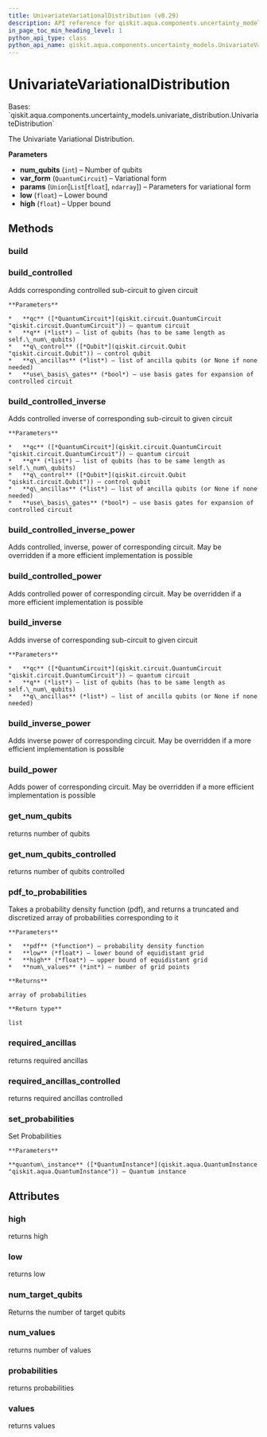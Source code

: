 ```yaml
---
title: UnivariateVariationalDistribution (v0.29)
description: API reference for qiskit.aqua.components.uncertainty_models.UnivariateVariationalDistribution in qiskit v0.29
in_page_toc_min_heading_level: 1
python_api_type: class
python_api_name: qiskit.aqua.components.uncertainty_models.UnivariateVariationalDistribution
---
```


# UnivariateVariationalDistribution

<Class id="qiskit.aqua.components.uncertainty_models.UnivariateVariationalDistribution" isDedicatedPage={true} github="https://github.com/qiskit-community/qiskit-aqua/tree/stable/0.9/qiskit/aqua/components/uncertainty_models/univariate_variational_distribution.py" signature="UnivariateVariationalDistribution(num_qubits, var_form, params, low=0, high=1)" modifiers="class">
  Bases: `qiskit.aqua.components.uncertainty_models.univariate_distribution.UnivariateDistribution`

  The Univariate Variational Distribution.

  **Parameters**

  *   **num\_qubits** (`int`) – Number of qubits
  *   **var\_form** (`QuantumCircuit`) – Variational form
  *   **params** (`Union`\[`List`\[`float`], `ndarray`]) – Parameters for variational form
  *   **low** (`float`) – Lower bound
  *   **high** (`float`) – Upper bound

  ## Methods

  <span id="qiskit-aqua-components-uncertainty-models-univariatevariationaldistribution-build" />

  ### build

  <Function id="qiskit.aqua.components.uncertainty_models.UnivariateVariationalDistribution.build" signature="UnivariateVariationalDistribution.build(qc, q, q_ancillas=None, params=None)" />

  <span id="qiskit-aqua-components-uncertainty-models-univariatevariationaldistribution-build-controlled" />

  ### build\_controlled

  <Function id="qiskit.aqua.components.uncertainty_models.UnivariateVariationalDistribution.build_controlled" signature="UnivariateVariationalDistribution.build_controlled(qc, q, q_control, q_ancillas=None, use_basis_gates=True)">
    Adds corresponding controlled sub-circuit to given circuit

    **Parameters**

    *   **qc** ([*QuantumCircuit*](qiskit.circuit.QuantumCircuit "qiskit.circuit.QuantumCircuit")) – quantum circuit
    *   **q** (*list*) – list of qubits (has to be same length as self.\_num\_qubits)
    *   **q\_control** ([*Qubit*](qiskit.circuit.Qubit "qiskit.circuit.Qubit")) – control qubit
    *   **q\_ancillas** (*list*) – list of ancilla qubits (or None if none needed)
    *   **use\_basis\_gates** (*bool*) – use basis gates for expansion of controlled circuit
  </Function>

  <span id="qiskit-aqua-components-uncertainty-models-univariatevariationaldistribution-build-controlled-inverse" />

  ### build\_controlled\_inverse

  <Function id="qiskit.aqua.components.uncertainty_models.UnivariateVariationalDistribution.build_controlled_inverse" signature="UnivariateVariationalDistribution.build_controlled_inverse(qc, q, q_control, q_ancillas=None, use_basis_gates=True)">
    Adds controlled inverse of corresponding sub-circuit to given circuit

    **Parameters**

    *   **qc** ([*QuantumCircuit*](qiskit.circuit.QuantumCircuit "qiskit.circuit.QuantumCircuit")) – quantum circuit
    *   **q** (*list*) – list of qubits (has to be same length as self.\_num\_qubits)
    *   **q\_control** ([*Qubit*](qiskit.circuit.Qubit "qiskit.circuit.Qubit")) – control qubit
    *   **q\_ancillas** (*list*) – list of ancilla qubits (or None if none needed)
    *   **use\_basis\_gates** (*bool*) – use basis gates for expansion of controlled circuit
  </Function>

  <span id="qiskit-aqua-components-uncertainty-models-univariatevariationaldistribution-build-controlled-inverse-power" />

  ### build\_controlled\_inverse\_power

  <Function id="qiskit.aqua.components.uncertainty_models.UnivariateVariationalDistribution.build_controlled_inverse_power" signature="UnivariateVariationalDistribution.build_controlled_inverse_power(qc, q, q_control, power, q_ancillas=None, use_basis_gates=True)">
    Adds controlled, inverse, power of corresponding circuit. May be overridden if a more efficient implementation is possible
  </Function>

  <span id="qiskit-aqua-components-uncertainty-models-univariatevariationaldistribution-build-controlled-power" />

  ### build\_controlled\_power

  <Function id="qiskit.aqua.components.uncertainty_models.UnivariateVariationalDistribution.build_controlled_power" signature="UnivariateVariationalDistribution.build_controlled_power(qc, q, q_control, power, q_ancillas=None, use_basis_gates=True)">
    Adds controlled power of corresponding circuit. May be overridden if a more efficient implementation is possible
  </Function>

  <span id="qiskit-aqua-components-uncertainty-models-univariatevariationaldistribution-build-inverse" />

  ### build\_inverse

  <Function id="qiskit.aqua.components.uncertainty_models.UnivariateVariationalDistribution.build_inverse" signature="UnivariateVariationalDistribution.build_inverse(qc, q, q_ancillas=None)">
    Adds inverse of corresponding sub-circuit to given circuit

    **Parameters**

    *   **qc** ([*QuantumCircuit*](qiskit.circuit.QuantumCircuit "qiskit.circuit.QuantumCircuit")) – quantum circuit
    *   **q** (*list*) – list of qubits (has to be same length as self.\_num\_qubits)
    *   **q\_ancillas** (*list*) – list of ancilla qubits (or None if none needed)
  </Function>

  <span id="qiskit-aqua-components-uncertainty-models-univariatevariationaldistribution-build-inverse-power" />

  ### build\_inverse\_power

  <Function id="qiskit.aqua.components.uncertainty_models.UnivariateVariationalDistribution.build_inverse_power" signature="UnivariateVariationalDistribution.build_inverse_power(qc, q, power, q_ancillas=None)">
    Adds inverse power of corresponding circuit. May be overridden if a more efficient implementation is possible
  </Function>

  <span id="qiskit-aqua-components-uncertainty-models-univariatevariationaldistribution-build-power" />

  ### build\_power

  <Function id="qiskit.aqua.components.uncertainty_models.UnivariateVariationalDistribution.build_power" signature="UnivariateVariationalDistribution.build_power(qc, q, power, q_ancillas=None)">
    Adds power of corresponding circuit. May be overridden if a more efficient implementation is possible
  </Function>

  <span id="qiskit-aqua-components-uncertainty-models-univariatevariationaldistribution-get-num-qubits" />

  ### get\_num\_qubits

  <Function id="qiskit.aqua.components.uncertainty_models.UnivariateVariationalDistribution.get_num_qubits" signature="UnivariateVariationalDistribution.get_num_qubits()">
    returns number of qubits
  </Function>

  <span id="qiskit-aqua-components-uncertainty-models-univariatevariationaldistribution-get-num-qubits-controlled" />

  ### get\_num\_qubits\_controlled

  <Function id="qiskit.aqua.components.uncertainty_models.UnivariateVariationalDistribution.get_num_qubits_controlled" signature="UnivariateVariationalDistribution.get_num_qubits_controlled()">
    returns number of qubits controlled
  </Function>

  <span id="qiskit-aqua-components-uncertainty-models-univariatevariationaldistribution-pdf-to-probabilities" />

  ### pdf\_to\_probabilities

  <Function id="qiskit.aqua.components.uncertainty_models.UnivariateVariationalDistribution.pdf_to_probabilities" signature="UnivariateVariationalDistribution.pdf_to_probabilities(pdf, low, high, num_values)" modifiers="static">
    Takes a probability density function (pdf), and returns a truncated and discretized array of probabilities corresponding to it

    **Parameters**

    *   **pdf** (*function*) – probability density function
    *   **low** (*float*) – lower bound of equidistant grid
    *   **high** (*float*) – upper bound of equidistant grid
    *   **num\_values** (*int*) – number of grid points

    **Returns**

    array of probabilities

    **Return type**

    list
  </Function>

  <span id="qiskit-aqua-components-uncertainty-models-univariatevariationaldistribution-required-ancillas" />

  ### required\_ancillas

  <Function id="qiskit.aqua.components.uncertainty_models.UnivariateVariationalDistribution.required_ancillas" signature="UnivariateVariationalDistribution.required_ancillas()">
    returns required ancillas
  </Function>

  <span id="qiskit-aqua-components-uncertainty-models-univariatevariationaldistribution-required-ancillas-controlled" />

  ### required\_ancillas\_controlled

  <Function id="qiskit.aqua.components.uncertainty_models.UnivariateVariationalDistribution.required_ancillas_controlled" signature="UnivariateVariationalDistribution.required_ancillas_controlled()">
    returns required ancillas controlled
  </Function>

  <span id="qiskit-aqua-components-uncertainty-models-univariatevariationaldistribution-set-probabilities" />

  ### set\_probabilities

  <Function id="qiskit.aqua.components.uncertainty_models.UnivariateVariationalDistribution.set_probabilities" signature="UnivariateVariationalDistribution.set_probabilities(quantum_instance)">
    Set Probabilities

    **Parameters**

    **quantum\_instance** ([*QuantumInstance*](qiskit.aqua.QuantumInstance "qiskit.aqua.QuantumInstance")) – Quantum instance
  </Function>

  ## Attributes

  ### high

  <Attribute id="qiskit.aqua.components.uncertainty_models.UnivariateVariationalDistribution.high">
    returns high
  </Attribute>

  ### low

  <Attribute id="qiskit.aqua.components.uncertainty_models.UnivariateVariationalDistribution.low">
    returns low
  </Attribute>

  ### num\_target\_qubits

  <Attribute id="qiskit.aqua.components.uncertainty_models.UnivariateVariationalDistribution.num_target_qubits">
    Returns the number of target qubits
  </Attribute>

  ### num\_values

  <Attribute id="qiskit.aqua.components.uncertainty_models.UnivariateVariationalDistribution.num_values">
    returns number of values
  </Attribute>

  ### probabilities

  <Attribute id="qiskit.aqua.components.uncertainty_models.UnivariateVariationalDistribution.probabilities">
    returns probabilities
  </Attribute>

  ### values

  <Attribute id="qiskit.aqua.components.uncertainty_models.UnivariateVariationalDistribution.values">
    returns values
  </Attribute>
</Class>


